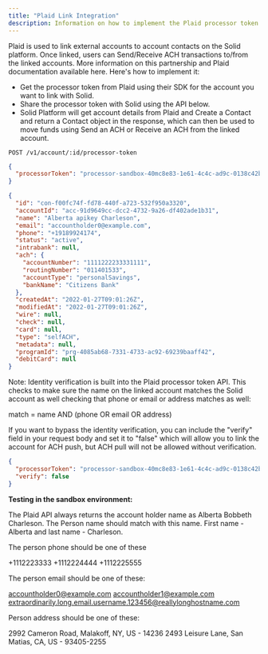 ```yaml
---
title: "Plaid Link Integration"
description: Information on how to implement the Plaid processor token for account linking
---
```

Plaid is used to link external accounts to account contacts on the Solid platform. Once linked, users can Send/Receive ACH transactions to/from the linked accounts. More information on this partnership and Plaid documentation available here. Here's how to implement it:

- Get the processor token from Plaid using their SDK for the account you want to link with Solid.
- Share the processor token with Solid using the API below.
- Solid Platform will get account details from Plaid and Create a Contact and return a Contact object in the response, which can then be used to move funds using Send an ACH or Receive an ACH from the linked account.


```url ENDPOINT
POST /v1/account/:id/processor-token
```
 
```json REQUEST
{
  "processorToken": "processor-sandbox-40mc8e83-1e61-4c4c-ad9c-0138c42b68c7"
}
```

```json RESPONSE
{
  "id": "con-f00fc74f-fd78-440f-a723-532f950a3320",
  "accountId": "acc-91d9649cc-dcc2-4732-9a26-df402ade1b31",
  "name": "Alberta apikey Charleson",
  "email": "accountholder0@example.com",
  "phone": "+19189924174",
  "status": "active",
  "intrabank": null,
  "ach": {
    "accountNumber": "1111222233331111",
    "routingNumber": "011401533",
    "accountType": "personalSavings",
    "bankName": "Citizens Bank"
  },
  "createdAt": "2022-01-27T09:01:26Z",
  "modifiedAt": "2022-01-27T09:01:26Z",
  "wire": null,
  "check": null,
  "card": null,
  "type": "selfACH",
  "metadata": null,
  "programId": "prg-4085ab68-7331-4733-ac92-69239baaff42",
  "debitCard": null
}
```

Note: Identity verification is built into the Plaid processor token API. This checks to make sure the name on the linked account matches the Solid account as well checking that phone or email or address matches as well:

match = name AND (phone OR email OR address)

If you want to bypass the identity verification, you can include the "verify" field in your request body and set it to "false" which will allow you to link the account for ACH push, but ACH pull will not be allowed without verification.

```json
{
  "processorToken": "processor-sandbox-40mc8e83-1e61-4c4c-ad9c-0138c42b68c7",
  "verify": false
}
```

**Testing in the sandbox environment:**

The Plaid API always returns the account holder name as Alberta Bobbeth Charleson. The Person name should match with this name. First name - Alberta and last name - Charleson.

The person phone should be one of these

+1112223333
+1112224444
+1112225555

The person email should be one of these:

accountholder0@example.com‍
‍accountholder1@example.com
extraordinarily.long.email.username.123456@reallylonghostname.com

Person address should be one of these:

2992 Cameron Road, Malakoff, NY, US - 14236
2493 Leisure Lane, San Matias, CA, US - 93405-2255

‍